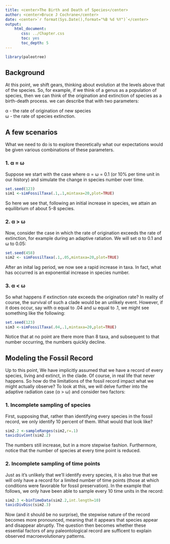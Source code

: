 ```yaml
---
title: <center>The Birth and Death of Species</center>
author: <center>Bruce J Cochrane</center>
date: <center>`r format(Sys.Date(),format="%B %d %Y")`</center>
output: 
    html_document:
       css: ../Chapter.css
       toc: yes
       toc_depth: 5
---
```



```r
library(paleotree)
```
## Background

At this point, we shift gears, thinking about evolution at the levels above that of the species.  So, for example, if we think of a genus as a population of species, then we can think of the origination and extinction of species as a birth-death process.  we can describe that with two parameters:

&alpha; - the rate of origination of new species  
&omega; - the rate of species extinction.

## A few scenarios

What we need to do is to explore theoretically what our expectations would be given various combinations of these parameters.

### 1. &alpha; = &omega;

Suppose we start with the case where &alpha; = &omega; = 0.1 (or 10% per time unit in our history) and simulate the change in species number over time.

```r
set.seed(123)
sim1 <-simFossilTaxa(.1,.1,mintaxa=20,plot=TRUE)
```
<!--(Note to self - we need to do this in Shiny!!)-->

So here we see that, following an initial increase in species, we attain an equilibrium of about 5-8 species.  

### 2. &alpha; > &omega;

Now, consider the case in which the rate of origination exceeds the rate of extinction, for example during an adaptive ratiation.  We will set &alpha;  to 0.1 and &omega; to 0.05:

```r
set.seed(458)
sim2 <- simFossilTaxa(.1,.05,mintaxa=20,plot=TRUE)
```
After an inital lag period, we now see a rapid increase in taxa.  In fact, what has occurred is an exponential increase in species number.

### 3.  &alpha; < &omega;

So what happens if extinction rate exceeds the origination rate? In reality of course, the survival of such a clade would be an unlikely event.  However, if it does occur, say with &alpha; equal to .04 and &omega; equal to .1, we might see something like the following:
```r
set.seed(123)
sim3 <-simFossilTaxa(.04,.1,mintaxa=20,plot=TRUE)
```
Notice that at no point are there more than 8 taxa, and subsequent to that number occurring, the numbers quickly decline.

## Modeling the Fossil Record

Up to this point, We have implicitly assumed that we have a record of every species, living and extinct, in the clade.  Of course, in real life that never happens.  So how do the limitations of the fossil record impact what we might actually observe?  To look at this, we will delve further into the adaptive radiation case (&alpha; > &omega;) and consider two factors:

### 1.  Incomplete sampling of species

First, supposing that, rather than identifying every species in the fossil record, we only identify 10 percent of them.  What would that look like?

```r
sim2.2 <-sampleRanges(sim2,r=.1)
taxicDivCont(sim2.2)

```
The numbers still increase, but in a more stepwise fashion.  Furthermore, notice that the number of species at every time point is reduced.

### 2.  Incomplete sampling of time points

Just as it's unlikely that we'll identify every species, it is also true that we will only have a record for a limited number of time points (those at which conditions were favorable for fossil preservation).  In the example that follows, we only have been able to sample every 10 time units in the record:

```r
sim2.3 <-binTimeData(sim2.2,int.length=10)
taxicDivDisc(sim2.3)
```
Now (and it should be no surprise), the stepwise nature of the record becomes more pronounced, meaning that it appears that species appear and disappear abruptly.  The question then becomes whether these essential factors of any paleontological record are sufficent to explain observed macroevolutionary patterns.



